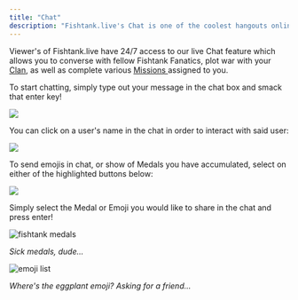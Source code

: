 ```yaml
---
title: "Chat"
description: "Fishtank.live's Chat is one of the coolest hangouts online"
---
```


Viewer's of Fishtank.live have 24/7 access to our live Chat feature which allows you to converse with fellow Fishtank Fanatics, plot war with your [Clan](https://fishtanklive.mintlify.app/pages/features/clans), as well as complete various [Missions ](https://fishtanklive.mintlify.app/pages/features/missions)assigned to you.

To start chatting, simply type out your message in the chat box and smack that enter key!

![](/CHAT.png)

You can click on a user's name in the chat in order to interact with said user:

![](/interact.png)

To send emojis in chat, or show of Medals you have accumulated, select on either of the highlighted buttons below:

![](/emojimedals.png)

Simply select the Medal or Emoji you would like to share in the chat and press enter!

![fishtank medals](/medals.png)

*Sick medals, dude...*

![emoji list](/emoji.png)

*Where's the eggplant emoji? Asking for a friend...*